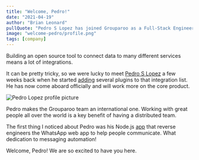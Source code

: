 ```yaml
---
title: "Welcome, Pedro!"
date: "2021-04-19"
author: "Brian Leonard"
pullQuote: "Pedro S Lopez has joined Grouparoo as a Full-Stack Engineer"
image: "welcome-pedro/profile.png"
tags: [company]
---
```


Building an open source tool to connect data to many different services means a lot of integrations.

It can be pretty tricky, so we were lucky to meet [Pedro S Lopez](https://twitter.com/pedroslopez) a few weeks back when he started [adding](https://github.com/grouparoo/grouparoo/pulls?q=is%3Apr+author%3Apedroslopez+) several plugins to that integration list. He has now come aboard officially and will work more on the core product.

<Image
  centered
  alt="Pedro Lopez profile picture"
  src="welcome-pedro/profile.png"
  width={300}
  height={301}
/>

Pedro makes the Grouparoo team an international one. Working with great people all over the world is a key benefit of having a distributed team.

The first thing I noticed about Pedro was his Node.js [app](https://github.com/pedroslopez/whatsapp-web.js) that reverse engineers the WhatsApp web app to help people communicate. What dedication to messaging automation!

Welcome, Pedro! We are so excited to have you here.
